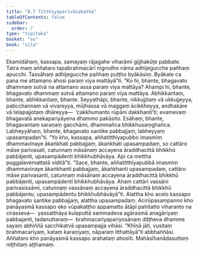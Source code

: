 ```yaml
---
title: "8.7 Titthiyaparivāsakathā"
tableOfContents: false
sidebar:
  order: 7
type: "tipitaka"
basket: "su"
book: "sila"
---
```



<DynamicBreadcrumb />

<Division number="404" book="sila">

<Paragraph number="681" book="sila">
Ekamidāhaṃ, kassapa, samayaṃ rājagahe viharāmi gijjhakūṭe pabbate. Tatra maṃ aññataro tapabrahmacārī nigrodho nāma adhijegucche pañhaṃ apucchi. Tassāhaṃ adhijegucche pañhaṃ puṭṭho byākāsiṃ. Byākate ca pana me attamano ahosi paraṃ viya mattāyā”ti. “Ko hi, bhante, bhagavato dhammaṃ sutvā na attamano assa paraṃ viya mattāya? Ahampi hi, bhante, bhagavato dhammaṃ sutvā attamano paraṃ viya mattāya. Abhikkantaṃ, bhante, abhikkantaṃ, bhante. Seyyathāpi, bhante, nikkujjitaṃ vā ukkujjeyya, paṭicchannaṃ vā vivareyya, mūḷhassa vā maggaṃ ācikkheyya, andhakāre vā telapajjotaṃ dhāreyya—  ‘cakkhumanto rūpāni dakkhantī’ti; evamevaṃ bhagavatā anekapariyāyena dhammo pakāsito. Esāhaṃ, bhante, bhagavantaṃ saraṇaṃ gacchāmi, dhammañca bhikkhusaṃghañca. Labheyyāhaṃ, bhante, bhagavato santike pabbajjaṃ, labheyyaṃ upasampadan”ti.
</Paragraph>

</Division>
<Division number="405" book="sila">

<Paragraph number="682" book="sila">
“Yo kho, kassapa, aññatitthiyapubbo imasmiṃ dhammavinaye ākaṅkhati pabbajjaṃ, ākaṅkhati upasampadaṃ, so cattāro māse parivasati, catunnaṃ māsānaṃ accayena āraddhacittā bhikkhū pabbājenti, upasampādenti bhikkhubhāvāya. Api ca mettha puggalavemattatā viditā”ti. “Sace, bhante, aññatitthiyapubbā imasmiṃ dhammavinaye ākaṅkhanti pabbajjaṃ, ākaṅkhanti upasampadaṃ, cattāro māse parivasanti, catunnaṃ māsānaṃ accayena āraddhacittā bhikkhū pabbājenti, upasampādenti bhikkhubhāvāya. Ahaṃ cattāri vassāni parivasissāmi, catunnaṃ vassānaṃ accayena āraddhacittā bhikkhū pabbājentu, upasampādentu bhikkhubhāvāyā”ti.
</Paragraph>

<Paragraph number="683" book="sila">
Alattha kho acelo kassapo bhagavato santike pabbajjaṃ, alattha upasampadaṃ. Acirūpasampanno kho panāyasmā kassapo eko vūpakaṭṭho appamatto ātāpī pahitatto viharanto na cirasseva—  yassatthāya kulaputtā sammadeva agārasmā anagāriyaṃ pabbajanti, tadanuttaraṃ—  brahmacariyapariyosānaṃ diṭṭheva dhamme sayaṃ abhiññā sacchikatvā upasampajja vihāsi. “Khīṇā jāti, vusitaṃ brahmacariyaṃ, kataṃ karaṇīyaṃ, nāparaṃ itthattāyā”ti abbhaññāsi. Aññataro kho panāyasmā kassapo arahataṃ ahosīti.

</Paragraph>
</Division>

<Paragraph number="684" type="center" book="sila">
Mahāsīhanādasuttaṃ niṭṭhitaṃ aṭṭhamaṃ.
</Paragraph>